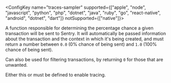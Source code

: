 <ConfigKey name="traces-sampler" supported={["apple", "node", "javascript", "python", "php", "dotnet", "java", "ruby", "go", "react-native", "android", "dotnet", "dart"]} notSupported={["native"]}>

A function responsible for determining the percentage chance a given transaction will be sent to Sentry. It will automatically be passed information about the transaction and the context in which it's being created, and must return a number between `0.0` (0% chance of being sent) and `1.0` (100% chance of being sent).

Can also be used for filtering transactions, by returning `0` for those that are unwanted.

Either this or <PlatformIdentifier name="traces-sample-rate" /> must be defined to enable tracing.

</ConfigKey>
